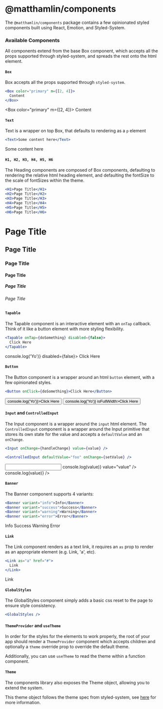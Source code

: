 <Box bg="primary" p={8}>
  <H1 textAlign="center" color="white">
    @matthamlin/components
  </H1>
</Box>

<Box pt={8} />

The `@matthamlin/components` package contains a few opinionated styled
components built using React, Emotion, and Styled-System.

### Available Components

All components extend from the base Box component, which accepts all the props
supported through styled-system, and spreads the rest onto the html element.

#### `Box`

Box accepts all the props supported through `styled-system`.

```jsx
<Box color="primary" m={[2, 4]}>
  Content
</Box>
```

<Box color="primary" m={[2, 4]}>
  Content
</Box>

#### `Text`

Text is a wrapper on top Box, that defaults to rendering as a `p` element

```jsx
<Text>Some content here</Text>
```

<Box>
  <Text>Some content here</Text>
</Box>

#### `H1, H2, H3, H4, H5, H6`

The Heading components are composed of Box components, defaulting to rendering
the relative html heading element, and defaulting the fontSize to the scale of
fontSizes within the theme.

```jsx
<H1>Page Title</H1>
<H2>Page Title</H2>
<H3>Page Title</H3>
<H4>Page Title</H4>
<H5>Page Title</H5>
<H6>Page Title</H6>
```

<Box>
  <H1>Page Title</H1>
  <H2>Page Title</H2>
  <H3>Page Title</H3>
  <H4>Page Title</H4>
  <H5>Page Title</H5>
  <H6>Page Title</H6>
</Box>

#### `Tapable`

The Tapable component is an interactive element with an `onTap` callback. Think
of it like a button element with more styling flexibility.

```jsx
<Tapable onTap={doSomething} disabled={false}>
  Click Here
</Tapable>
```

<Box>
  <Tapable onTap={() => console.log('Yo')} disabled={false}>
    Click Here
  </Tapable>
</Box>

#### `Button`

The Button component is a wrapper around an html `button` element, with a few
opinionated styles.

```jsx
<Button onClick={doSomething}>Click Here</Button>
```

<Box>
  <Button onClick={() => console.log('Yo')}>Click Here</Button>
</Box>
<Box>
  <Button onClick={() => console.log('Yo')} isFullWidth>Click Here</Button>
</Box>

#### `Input` and `ControlledInput`

The Input component is a wrapper around the `input` html element. The
`ControlledInput` component is a wrapper around the Input primitive that stores
its own state for the value and accepts a `defaultValue` and an `onChange`.

```jsx
<Input onChange={handleChange} value={value} />

<ControlledInput defaultValue="foo" onChange={setValue} />
```

<Box my={8}>
  <Input my={6} onChange={value => console.log(value)} value="value" />
  <ControlledInput
    my={6}
    defaultValue="foo"
    onChange={value => console.log(value)}
  />
</Box>

<Box my={8} />

#### `Banner`

The Banner component supports 4 variants:

```jsx
<Banner variant="info">Info</Banner>
<Banner variant="success">Success</Banner>
<Banner variant="warning">Warning</Banner>
<Banner variant="error">Error</Banner>
```

<Box my={8}>
  <Banner my={2} variant="info">
    Info
  </Banner>
  <Banner my={2} variant="success">
    Success
  </Banner>
  <Banner my={2} variant="warning">
    Warning
  </Banner>
  <Banner my={2} variant="error">
    Error
  </Banner>
</Box>

#### `Link`

The Link component renders as a text link, it requires an `as` prop to render as
an appropriate element (e.g. Link, 'a', etc).

```jsx
<Link as="a" href="#">
  Link
</Link>
```

<Box>
  <Link as="a" href="#">
    Link
  </Link>
</Box>

#### `GlobalStyles`

The GlobalStyles component simply adds a basic css reset to the page to ensure
style consistency.

```jsx
<GlobalStyles />
```

#### `ThemeProvider` and `useTheme`

In order for the styles for the elements to work properly, the root of your app
should render a `ThemeProvider` component which accepts children and optionally
a `theme` override prop to override the default theme.

Additionally, you can use `useTheme` to read the theme within a function
component.

#### `Theme`

The components library also exposes the Theme object, allowing you to extend the
system.

This theme object follows the theme spec from styled-system, see
[here](https://styled-system.com/theme-specification) for more information.
